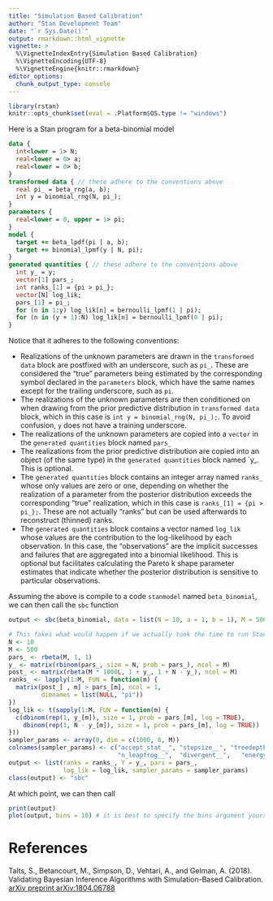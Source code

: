 ```yaml
---
title: "Simulation Based Calibration"
author: "Stan Development Team"
date: "`r Sys.Date()`"
output: rmarkdown::html_vignette
vignette: >
  %\VignetteIndexEntry{Simulation Based Calibration}
  %\VignetteEncoding{UTF-8}
  %\VignetteEngine{knitr::rmarkdown}
editor_options: 
  chunk_output_type: console
---
```


```r
library(rstan)
knitr::opts_chunk$set(eval = .Platform$OS.type != "windows")
```

Here is a Stan program for a beta-binomial model
```stan
data {
  int<lower = 1> N;
  real<lower = 0> a;
  real<lower = 0> b;
}
transformed data { // these adhere to the conventions above
  real pi_ = beta_rng(a, b);
  int y = binomial_rng(N, pi_);
}
parameters {
  real<lower = 0, upper = 1> pi;
}
model {
  target += beta_lpdf(pi | a, b);
  target += binomial_lpmf(y | N, pi);
}
generated quantities { // these adhere to the conventions above
  int y_ = y;
  vector[1] pars_;
  int ranks_[1] = {pi > pi_};
  vector[N] log_lik;
  pars_[1] = pi_;
  for (n in 1:y) log_lik[n] = bernoulli_lpmf(1 | pi);
  for (n in (y + 1):N) log_lik[n] = bernoulli_lpmf(0 | pi);
}
```
Notice that it adheres to the following conventions:

* Realizations of the unknown parameters are drawn in the `transformed data`
  block are postfixed with an underscore, such as `pi_`.
  These are considered the "true" parameters being estimated by
  the corresponding symbol declared in the `parameters` block, which
  have the same names except for the trailing underscore, such as `pi`.
* The realizations of the unknown parameters are then conditioned on when drawing from
  the prior predictive distribution in `transformed data` block, which in this
  case is `int y = binomial_rng(N, pi_);`. To avoid confusion, `y` does not have a 
  training underscore.
* The realizations of the unknown parameters are copied into a `vector`
  in the `generated quantities` block named `pars_`
* The realizations from the prior predictive distribution are copied 
  into an object (of the same type) in the `generated quantities` block
  named `y_. This is optional.
* The `generated quantities` block contains an integer array named 
  `ranks_` whose only values are zero or one, depending on whether the realization of a 
  parameter from the posterior distribution exceeds the corresponding "true"
  realization, which in this case is `ranks_[1] = {pi > pi_};`. These are not actually "ranks"
  but can be used afterwards to reconstruct (thinned) ranks.
* The `generated quantities` block contains a vector named `log_lik` whose values
  are the contribution to the log-likelihood by each observation. In this case, 
  the "observations" are the implicit successes and failures that are aggregated
  into a binomial likelihood. This is optional but facilitates calculating the
  Pareto k shape parameter estimates that indicate whether the posterior distribution
  is sensitive to particular observations.

Assuming the above is compile to a code `stanmodel` named `beta_binomial`, we can
then call the `sbc` function
```r
output <- sbc(beta_binomial, data = list(N = 10, a = 1, b = 1), M = 500, refresh = 0)
```
```r
# This fakes what would happen if we actually took the time to run Stan.
N <- 10
M <- 500
pars_ <- rbeta(M, 1, 1)
y_ <- matrix(rbinom(pars_, size = N, prob = pars_), ncol = M)
post_ <- matrix(rbeta(M * 1000L, 1 + y_, 1 + N - y_), ncol = M)
ranks_ <- lapply(1:M, FUN = function(m) {
  matrix(post_[ , m] > pars_[m], ncol = 1, 
         dimnames = list(NULL, "pi"))
})
log_lik <- t(sapply(1:M, FUN = function(m) {
  c(dbinom(rep(1, y_[m]), size = 1, prob = pars_[m], log = TRUE),
    dbinom(rep(1, N - y_[m]), size = 1, prob = pars_[m], log = TRUE))
}))
sampler_params <- array(0, dim = c(1000, 6, M))
colnames(sampler_params) <- c("accept_stat__", "stepsize__", "treedepth__",   
                              "n_leapfrog__",  "divergent__",   "energy__")
output <- list(ranks = ranks_, Y = y_, pars = pars_, 
               log_lik = log_lik, sampler_params = sampler_params)
class(output) <- "sbc"
```
At which point, we can then call
```r
print(output)
plot(output, bins = 10) # it is best to specify the bins argument yourself
```

# References

  Talts, S., Betancourt, M., Simpson, D., Vehtari, A., and Gelman, A. (2018).
  Validating Bayesian Inference Algorithms with Simulation-Based Calibration.
  [arXiv preprint arXiv:1804.06788](https://arxiv.org/abs/1804.06788)

